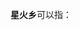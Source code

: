'''星火乡'''可以指：
{{PRC admin/disambig|23/08/26/207/000|23/12/22/210/000|62/08/22/206/000}}
{{disambig|cat=三字中国乡名消歧义}}